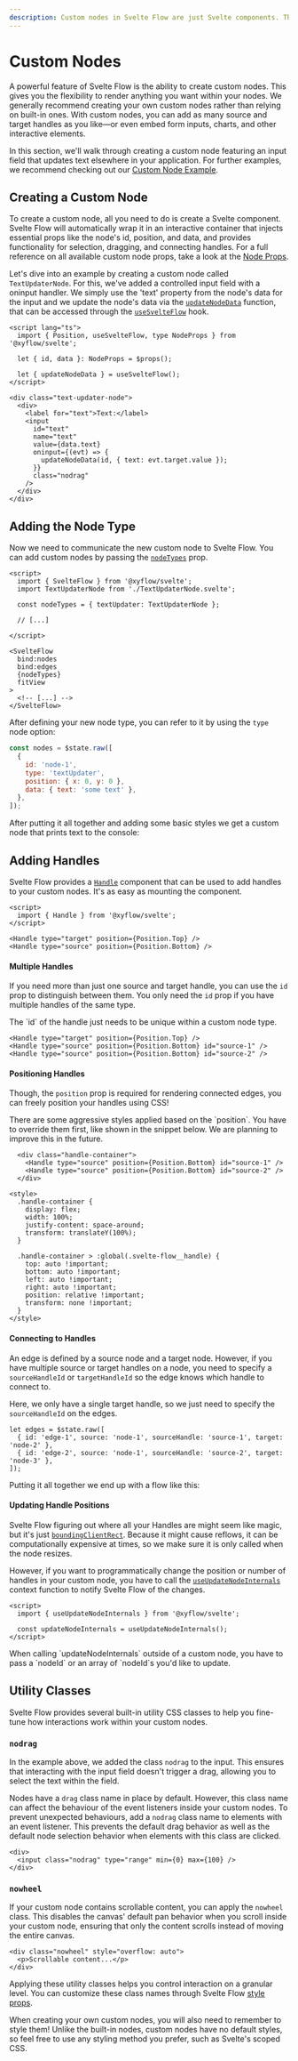 ```yaml
---
description: Custom nodes in Svelte Flow are just Svelte components. This guide shows you how to implement your own nodes complete with target/source handles.
---
```



# Custom Nodes

A powerful feature of Svelte Flow is the ability to create custom nodes. This gives you the flexibility to render anything you want within your nodes. We generally recommend creating your own custom nodes rather than relying on built-in ones. With custom nodes, you can add as many source and target handles as you like—or even embed form inputs, charts, and other interactive elements.

In this section, we'll walk through creating a custom node featuring an input field that updates text elsewhere in your application. For further examples, we recommend checking out our [Custom Node Example](/examples/nodes/custom-node).

## Creating a Custom Node

To create a custom node, all you need to do is create a Svelte component. Svelte Flow will automatically wrap it in an interactive container that injects essential props like the node's id, position, and data, and provides functionality for selection, dragging, and connecting handles. For a full reference on all available custom node props, take a look at the [Node Props](/api-reference/types/node-props).

Let's dive into an example by creating a custom node called `TextUpdaterNode`. For this, we've added a controlled input field with a oninput handler. We simply use the 'text' property from the node's data for the input and we update the node's data via the [`updateNodeData`](/api-reference/hooks/use-svelte-flow#update-node-data) function, that can be accessed through the [`useSvelteFlow`](/api-reference/hooks/use-svelte-flow) hook.

```svelte
<script lang="ts">
  import { Position, useSvelteFlow, type NodeProps } from '@xyflow/svelte';

  let { id, data }: NodeProps = $props();

  let { updateNodeData } = useSvelteFlow();
</script>

<div class="text-updater-node">
  <div>
    <label for="text">Text:</label>
    <input
      id="text"
      name="text"
      value={data.text}
      oninput={(evt) => {
        updateNodeData(id, { text: evt.target.value });
      }}
      class="nodrag"
    />
  </div>
</div>
```

## Adding the Node Type

Now we need to communicate the new custom node to Svelte Flow. You can add custom nodes by passing the [`nodeTypes`](/api-reference/svelte-flow#node-types) prop.

```svelte
<script>
  import { SvelteFlow } from '@xyflow/svelte';
  import TextUpdaterNode from './TextUpdaterNode.svelte';

  const nodeTypes = { textUpdater: TextUpdaterNode };

  // [...]

</script>

<SvelteFlow
  bind:nodes
  bind:edges
  {nodeTypes}
  fitView
>
  <!-- [...] -->
</SvelteFlow>
```

After defining your new node type, you can refer to it by using the `type` node option:

```js
const nodes = $state.raw([
  {
    id: 'node-1',
    type: 'textUpdater',
    position: { x: 0, y: 0 },
    data: { text: 'some text' },
  },
]);
```

After putting it all together and adding some basic styles we get a custom node that prints text to the console:

<RemoteCodeViewer route="guides/custom-nodes" framework="svelte" />

## Adding Handles

Svelte Flow provides a [`Handle`](/api-reference/components/handle) component that can be used to add handles to your custom nodes. It's as easy as mounting the component.

```svelte filename="CustomNode.svelte" highlight="Handle"
<script>
  import { Handle } from '@xyflow/svelte';
</script>

<Handle type="target" position={Position.Top} />
<Handle type="source" position={Position.Bottom} />
```

#### Multiple Handles

If you need more than just one source and target handle, you can use the `id` prop to distinguish between them. You only need the `id` prop if you have multiple handles of the same type.

<Callout type="info">
  The `id` of the handle just needs to be unique within a custom node type.
</Callout>

```svelte filename="CustomNode.svelte"
<Handle type="target" position={Position.Top} />
<Handle type="source" position={Position.Bottom} id="source-1" />
<Handle type="source" position={Position.Bottom} id="source-2" />
```

#### Positioning Handles

Though, the `position` prop is required for rendering connected edges, you can freely position your handles using CSS!

<Callout type="warning">
  There are some aggressive styles applied based on the `position`. You have to override
  them first, like shown in the snippet below. We are planning to improve this in the
  future.
</Callout>

```svelte filename="CustomNode.svelte"
  <div class="handle-container">
    <Handle type="source" position={Position.Bottom} id="source-1" />
    <Handle type="source" position={Position.Bottom} id="source-2" />
  </div>

<style>
  .handle-container {
    display: flex;
    width: 100%;
    justify-content: space-around;
    transform: translateY(100%);
  }

  .handle-container > :global(.svelte-flow__handle) {
    top: auto !important;
    bottom: auto !important;
    left: auto !important;
    right: auto !important;
    position: relative !important;
    transform: none !important;
  }
</style>
```

#### Connecting to Handles

An edge is defined by a source node and a target node. However, if you have multiple source or target handles on a node, you need to specify a `sourceHandleId` or `targetHandleId` so the edge knows which handle to connect to.

Here, we only have a single target handle, so we just need to specify the `sourceHandleId` on the edges.

```svelte filename="App.svelte"
let edges = $state.raw([
  { id: 'edge-1', source: 'node-1', sourceHandle: 'source-1', target: 'node-2' },
  { id: 'edge-2', source: 'node-1', sourceHandle: 'source-2', target: 'node-3' },
]);
```

Putting it all together we end up with a flow like this:

<RemoteCodeViewer
  route="guides/custom-nodes-multiple-handles"
  framework="svelte"
  orientation="vertical"
/>

#### Updating Handle Positions

Svelte Flow figuring out where all your Handles are might seem like magic, but it's just [`boundingClientRect`](https://developer.mozilla.org/en-US/docs/Web/API/Element/getBoundingClientRect). Because it might cause reflows, it can be computationally expensive at times, so we make sure it is only called when the node resizes.

However, if you want to programmatically change the position or number of handles in your custom node, you have to call the [`useUpdateNodeInternals`](/api-reference/hooks/use-update-node-internals) context function to notify Svelte Flow of the changes.

```svelte filename="CustomNode.svelte"
<script>
  import { useUpdateNodeInternals } from '@xyflow/svelte';

  const updateNodeInternals = useUpdateNodeInternals();
</script>
```

<Callout type="info">
  When calling `updateNodeInternals` outside of a custom node, you have to pass a `nodeId`
  or an array of `nodeId`s you'd like to update.
</Callout>

## Utility Classes

Svelte Flow provides several built-in utility CSS classes to help you fine-tune how interactions work within your custom nodes.

### `nodrag`

In the example above, we added the class `nodrag` to the input. This ensures that interacting with the input field doesn't trigger a drag, allowing you to select the text within the field.

Nodes have a `drag` class name in place by default. However, this class name can affect the behaviour of the event listeners inside your custom nodes. To prevent unexpected behaviours, add a `nodrag` class name to elements with an event listener. This prevents the default drag behavior as well as the default node selection behavior when elements with this class are clicked.

```svelte filename="CustomNode.svelte" highlight="nodrag"
<div>
  <input class="nodrag" type="range" min={0} max={100} />
</div>
```

### `nowheel`

If your custom node contains scrollable content, you can apply the `nowheel` class. This disables the canvas' default pan behavior when you scroll inside your custom node, ensuring that only the content scrolls instead of moving the entire canvas.

```svelte filename="CustomNode.svelte" highlight="nowheel"
<div class="nowheel" style="overflow: auto">
  <p>Scrollable content...</p>
</div>
```

Applying these utility classes helps you control interaction on a granular level. You can customize these class names through Svelte Flow [style props](/api-reference/svelte-flow/#style-props).

<Callout type="info">
  When creating your own custom nodes, you will also need to remember to style them!
  Unlike the built-in nodes, custom nodes have no default styles, so feel free to use any
  styling method you prefer, such as Svelte's scoped CSS.
</Callout>
